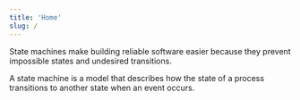```yaml
---
title: 'Home'
slug: /
---
```


State machines make building reliable software easier because they prevent impossible states and undesired transitions.

A state machine is a model that describes how the state of a process transitions to another state when an event occurs.
